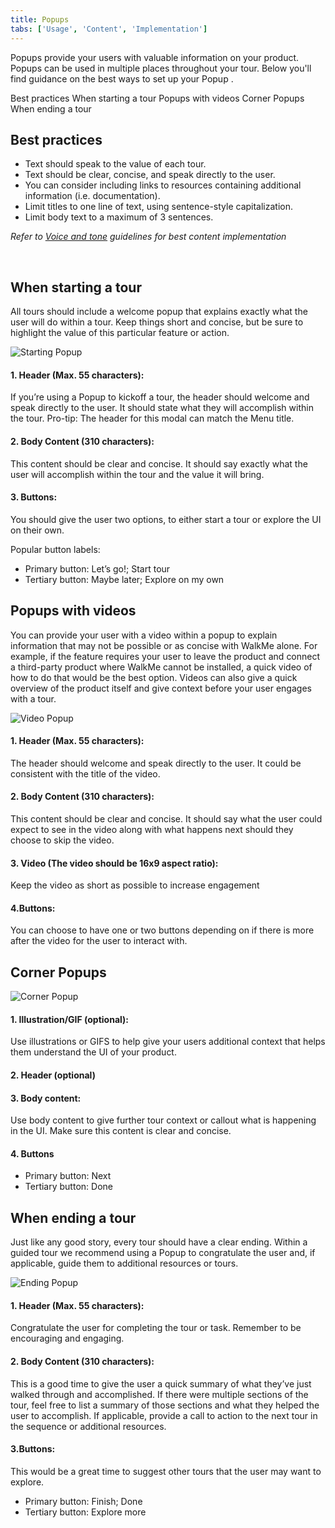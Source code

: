 ```yaml
---
title: Popups
tabs: ['Usage', 'Content', 'Implementation']
---
```


<PageDescription>

Popups provide your users with valuable information on your product. Popups can be used in multiple places throughout your tour. Below you'll find guidance on the best ways to set up your Popup .

 </PageDescription> 

 <AnchorLinks>
   <AnchorLink>Best practices</AnchorLink>
   <AnchorLink>When starting a tour</AnchorLink>
   <AnchorLink>Popups with videos</AnchorLink>
   <AnchorLink>Corner Popups</AnchorLink>
   <AnchorLink>When ending a tour</AnchorLink>
 </AnchorLinks>


## Best practices

- Text should speak to the value of each tour.
- Text should be clear, concise, and speak directly to the user.
- You can consider including links to resources containing additional information (i.e. documentation).
- Limit titles to one line of text, using sentence-style capitalization.
- Limit body text to a maximum of 3 sentences.

_Refer to [Voice and tone](/voice-and-tone/overview/introduction) guidelines for best content implementation_

<br />


## When starting a tour

All tours should include a welcome popup that explains exactly what the user will do within a tour. Keep things short and concise, but be sure to highlight the value of this particular feature or action.

<Row>
  <Column colLg={8}>

![Starting Popup](/images/Popups_starting_annotated.png)

  </Column>
</Row>

#### 1. Header (Max. 55 characters):

If you’re using a Popup to kickoff a tour, the header should welcome and speak directly to the user. It should state what they will accomplish within the tour. Pro-tip: The header for this modal can match the Menu title.

#### 2. Body Content (310 characters):

This content should be clear and concise. It should say exactly what the user will accomplish within the tour and the value it will bring.

#### 3. Buttons:
You should give the user two options, to either start a tour or explore the UI on their own.

Popular button labels:

- Primary button: Let’s go!; Start tour
- Tertiary button: Maybe later; Explore on my own

## Popups with videos

You can provide your user with a video within a popup to explain information that may not be possible or as concise with WalkMe alone. For example, if the feature requires your user to leave the product and connect a third-party product where WalkMe cannot be installed, a quick video of how to do that would be the best option. Videos can also give a quick overview of the product itself and give context before your user engages with a tour.

<Row>
  <Column colLg={8}>

![Video Popup](/images/Popups_video_annotated.png)

  </Column>
</Row>

#### 1. Header (Max. 55 characters):
The header should welcome and speak directly to the user. It could be consistent with the title of the video.


#### 2. Body Content (310 characters):
This content should be clear and concise. It should say what the user could expect to see in the video along with what happens next should they choose to skip the video.


#### 3. Video (The video should be 16x9 aspect ratio):
Keep the video as short as possible to increase engagement


#### 4.Buttons:
You can choose to have one or two buttons depending on if there is more after the video for the user to interact with.


## Corner Popups 

<Row>
  <Column colLg={8}>

![Corner Popup](/images/Popups_corner_annotated.png)

  </Column>
</Row>


#### 1. Illustration/GIF (optional):
Use illustrations or GIFS to help give your users additional context that helps them understand the UI of your product.


#### 2. Header (optional)


#### 3. Body content:
Use body content to give further tour context or callout what is happening in the UI. Make sure this content is clear and concise.


#### 4. Buttons
- Primary button: Next
- Tertiary button: Done

## When ending a tour

Just like any good story, every tour should have a clear ending. Within a guided tour we recommend using a Popup to congratulate the user and, if applicable, guide them to additional resources or tours.

<Row>
  <Column colLg={8}>

![Ending Popup](/images/Popups_ending_annotated.png)

  </Column>
</Row>

#### 1. Header (Max. 55 characters):
Congratulate the user for completing the tour or task. Remember to be encouraging and engaging.


#### 2. Body Content (310 characters):
This is a good time to give the user a quick summary of what they’ve just walked through and accomplished.
If there were multiple sections of the tour, feel free to list a summary of those sections and what they helped the user to accomplish. If applicable, provide a call to action to the next tour in the sequence or additional resources.


#### 3.Buttons: 
This would be a great time to suggest other tours that the user may want to explore.
- Primary button: Finish; Done
- Tertiary button: Explore more
